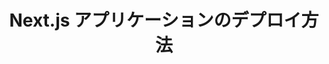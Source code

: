 ---
source-updated-at: 2025-05-16T04:52:11.000Z
translation-updated-at: 2025-06-02T19:54:41.270Z
title: Next.js アプリケーションのデプロイ方法
nav_title: デプロイ
description: Next.js アプリケーションをデプロイする方法について学びます。
source: app/getting-started/deploying
---